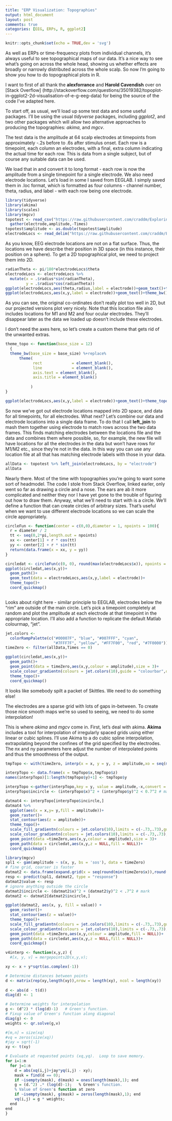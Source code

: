```yaml
---
title: "ERP Visualization: Topographies"
output: html_document
layout: post
comments: true
categories: [EEG, ERPs, R, ggplot2]
---
```


```r
knitr::opts_chunk$set(echo = TRUE,dev = 'svg')
```

As well as ERPs or time-frequency plots from individual channels, it's always useful to see topographical maps of our data. It's a nice way to see what's going on across the whole head, showing us whether effects are broadly or narrowly distributed across the whole scalp. So now I'm going to show you how to do topographical plots in R.

I want to first of all thank the **alexforrance** and **Harold Cavendish** over on [Stack Overflow] (http://stackoverflow.com/questions/35019382/topoplot-in-ggplot2-2d-visualisation-of-e-g-eeg-data) for being the source of the code I've adapted here.

To start off, as usual, we'll load up some test data and some useful packages. I'll be using the usual *tidyverse* packages, including *ggplot2*, and two other packages which will allow two alternative approaches to producing the topographies: *akima*, and *mgcv*. 

The test data is the amplitude at 64 scalp electrodes at timepoints from approximately -.2s before to .6s after stimulus onset. Each row is a timepoint, each column an electrodes, with a final, extra column indicating the actual time for each row. This is data from a single subject, but of course any suitable data can be used.

We load that in and convert it to long format - each row is now the amplitude from a single timepoint for a single electrode. We also need electrode locations. Let's load in some I saved from EEGLAB. I simply saved them in .loc format, which is formatted as four columns - channel number, theta, radius, and label - with each row being one electrode. 

```r
library(tidyverse)
library(akima)
library(scales)
library(mgcv)
topotest <- read_csv("https://raw.githubusercontent.com/craddm/ExploringERPs/master/topographyTest.csv") %>%
  gather(electrode,amplitude,-Times)
topotest$amplitude <- as.double(topotest$amplitude)
electrodeLocs <- read_delim("https://raw.githubusercontent.com/craddm/ExploringERPs/master/biosemi70elecs.loc", "\t", escape_double = FALSE, col_names = c("chanNo","theta","radius","electrode"), trim_ws = TRUE)

```

As you know, EEG electrode locations are not on a flat surface. Thus, the locations we have describe their position in 3D space (in this instance, their position on a sphere). To get a 2D topographical plot, we need to project them into 2D. 

```r
radianTheta <- pi/180*electrodeLocs$theta
electrodeLocs <- electrodeLocs %>%
  mutate(x = .$radius*sin(radianTheta),
         y = .$radius*cos(radianTheta))
ggplot(electrodeLocs,aes(theta,radius,label = electrode))+geom_text()+theme_bw()
ggplot(electrodeLocs,aes(x,y,label = electrode))+geom_text()+theme_bw()+coord_quickmap()

```

As you can see, the original co-ordinates don't really plot too well in 2D, but our projected versions plot very nicely. Note that this location file also includes locations for M1 and M2 and four ocular electrodes. They'll disappear later as the data we loaded up doesn't include these electrodes.

I don't need the axes here, so let's create a custom theme that gets rid of the unwanted extras.
```r
theme_topo <- function(base_size = 12)
  {
  theme_bw(base_size = base_size) %+replace%
      theme(
            rect             = element_blank(),
            line             = element_blank(),
            axis.text = element_blank(),
            axis.title = element_blank()
            
           )
}

ggplot(electrodeLocs,aes(x,y,label = electrode))+geom_text()+theme_topo()+coord_quickmap()
```

So now we've got out electrode locations mapped into 2D space, and data for all timepoints, for all electrodes. What next? Let's combine our data and electrode locations into a single data frame. To do that I call **left_join** to mash them together using electrode to match rows across the two data frames. This finds matching electrodes between the locations file and the data and combines them where possible, so, for example, the new file will have locations for all the electrodes in the data but won't have rows for M1/M2 etc., since they're not in the data. In this way you can use any location file at all that has matching electrode labels with those in your data.

```r
allData <- topotest %>% left_join(electrodeLocs, by = "electrode")
allData
```

Nearly there. Most of the time with topographies you're going to want some sort of headmodel. The code I stole from Stack Overflow, linked earler, only went so far as drawing a circle and a nose. The ears are ab it more complicated and neither they nor I have yet gone to the trouble of figuring out how to draw them. Anyway, what we'll need to start with is a circle. We'll define a function that can create circles of arbitrary sizes. That's useful when we want to use different electrode locations so we can scale the circle appropriately.


```r
circleFun <- function(center = c(0,0),diameter = 1, npoints = 100){
  r = diameter / 2
  tt <- seq(0,2*pi,length.out = npoints)
  xx <- center[1] + r * cos(tt)
  yy <- center[2] + r * sin(tt)
  return(data.frame(x = xx, y = yy))
}

circledat <- circleFun(c(0, 0), round(max(electrodeLocs$x)), npoints = 100) # center on [.5, .5]
ggplot(circledat,aes(x,y))+
  geom_path()+
  geom_text(data = electrodeLocs,aes(x,y,label = electrode))+
  theme_topo()+
  coord_quickmap()
  
```

Looks about right here - similar principle to EEGLAB, electrodes below the "rim" are outside of the main circle. Let's pick a timepoint completely at random and plot the amplitude at each electrode at that timepoint in the appropriate location. I'll also add a function to replicate the default Matlab colourmap, "jet".

```r
jet.colors <-
  colorRampPalette(c("#00007F", "blue", "#007FFF", "cyan",
                     "#7FFF7F", "yellow", "#FF7F00", "red", "#7F0000"))
timeZero <- filter(allData,Times == 0)

ggplot(circledat,aes(x,y))+
  geom_path()+
  geom_point(data = timeZero,aes(x,y,colour = amplitude),size = 3)+
  scale_colour_gradientn(colours = jet.colors(10),guide = "colourbar",oob = squish)+
  theme_topo()+
  coord_quickmap()
```

It looks like somebody spilt a packet of Skittles. We need to do something else!

The electrodes are a sparse grid with lots of gaps in-between. To create those nice smooth maps we're so used to seeing, we need to do some interpolation!

This is where *akima* and *mgcv* come in. First, let's deal with akima. **Akima** includes a tool for interpolation of irregularly spaced grids using either linear or cubic splines. I'll use Akima to a do cubic spline interpolation, extrapolating beyond the confines of the grid specified by the electrodes. The nx and ny parameters here adjust the number of interpolated points and thus the smoothness of the output.

```r
tmpTopo <- with(timeZero, interp(x = x, y = y, z = amplitude,xo = seq(min(x)*2, max(x)*2,length = 164), yo = seq(min(y)*2, max(y)*2, length = 164),linear = FALSE,extrap = TRUE)) 

interpTopo <- data.frame(x = tmpTopo$x,tmpTopo$z)
names(interpTopo)[1:length(tmpTopo$y)+1] <- tmpTopo$y

interpTopo <-gather(interpTopo,key = y, value = amplitude,-x,convert = TRUE) 
interpTopo$incircle <- (interpTopo$x)^2 + (interpTopo$y)^2 < 0.7^2 # mark

datmat4 <- interpTopo[interpTopo$incircle,]
datmat4 %>%
  ggplot(aes(x = x,y= y,fill = amplitude))+
  geom_raster()+
  stat_contour(aes(z = amplitude))+
  theme_topo()+
  scale_fill_gradientn(colours = jet.colors(10),limits = c(-.73,.73),guide = "colourbar",oob = squish)+
  scale_colour_gradientn(colours = jet.colors(10),limits = c(-.73,.73),guide = "colourbar",oob = squish)+
  geom_point(data =timeZero,aes(x,y,colour = amplitude),size = 3)+
  geom_path(data = circledat,aes(x,y,z = NULL,fill = NULL))+
  coord_quickmap()

```

```r
library(mgcv)
spl1 <- gam(amplitude ~ s(x, y, bs = 'sos'), data = timeZero)
# fine grid, coarser is faster
datmat2 <- data.frame(expand.grid(x = seq(round(min(timeZero$x)),round(max(timeZero$x)), length = 100), y = seq(min(timeZero$y),max(timeZero$y), length = 100)))
resp <- predict(spl1, datmat2, type = "response")
datmat2$value <- resp
# ignore anything outside the circle
datmat2$incircle <- (datmat2$x)^2 + (datmat2$y)^2 < .7^2 # mark
datmat2 <- datmat2[datmat2$incircle,]
```




```r
ggplot(datmat2, aes(x, y, fill = value)) +
  geom_raster()+
  stat_contour(aes(z = value))+
  theme_topo()+
  scale_fill_gradientn(colours = jet.colors(10),limits = c(-.73,.73),guide = "colourbar",oob = squish)+
  scale_colour_gradientn(colours = jet.colors(10),limits = c(-.73,.73),guide = "colourbar",oob = squish)+
  geom_point(data =timeZero,aes(x,y,colour = amplitude,fill = NULL))+
  geom_path(data = circledat,aes(x,y,z = NULL,fill = NULL))+
  coord_quickmap()
```
```r

v4interp <- function(x,y,z) {
  #[x, y, v] = mergepoints2D(x,y,v);

xy <- x + y*sqrt(as.complex(-1))

# Determine distances between points
d <- matrix(rep(xy,length(xy)),nrow = length(xy), ncol = length(xy))
  
d <- abs(d - t(d))
diag(d) <- 1

# Determine weights for interpolation
g <- (d^2) * (log(d)-1)   # Green's function.
# Fixup value of Green's function along diagonal
diag(g) <- 0
weights <- qr.solve(g,v)

#[m,n] = size(xq)
#vq = zeros(size(xq))
#jay = sqrt(-1)
xy <- t(xy)

# Evaluate at requested points (xq,yq).  Loop to save memory.
for i=1:m
  for j=1:n
    d = abs(xq(i,j)+jay*yq(i,j) - xy);
    mask = find(d == 0);
    if ~isempty(mask), d(mask) = ones(length(mask),1); end
    g = (d.^2) .* (log(d)-1);   % Green's function.
    % Value of Green's function at zero
    if ~isempty(mask), g(mask) = zeros(length(mask),1); end
    vq(i,j) = g * weights;
  end
end
}

```

